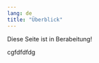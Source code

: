 ```yaml
---
lang: de
title: "Überblick"
---
```

::: {.callout-note}
Diese Seite ist in Berabeitung!
:::


cgfdfdfdg

